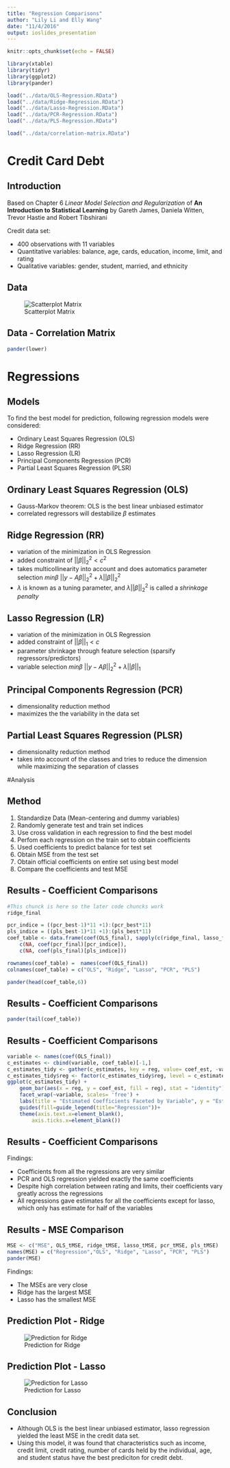 ```yaml
---
title: "Regression Comparisons"
author: "Lily Li and Elly Wang"
date: "11/4/2016"
output: ioslides_presentation
---
```


```r
knitr::opts_chunk$set(echo = FALSE)
```

```r
library(xtable)
library(tidyr)
library(ggplot2)
library(pander)

load("../data/OLS-Regression.RData")
load("../data/Ridge-Regression.RData")
load("../data/Lasso-Regression.RData")
load("../data/PCR-Regression.RData")
load("../data/PLS-Regression.RData")

load("../data/correlation-matrix.RData")
```

# Credit Card Debt

## Introduction
Based on Chapter 6 *Linear Model Selection and Regularization* of **An Introduction to Statistical Learning** by Gareth James, Daniela Witten, Trevor Hastie and Robert Tibshirani

Credit data set:

- 400 observations with 11 variables
- Quantitative variables: balance, age, cards, education, income, limit, and rating
- Qualitative variables: gender, student, married, and ethnicity


## Data
![Scatterplot Matrix](../images/scatterplot-matrix.png)

## Data - Correlation Matrix
```r
pander(lower)
```

# Regressions

## Models 
To find the best model for prediction, following regression models were considered:

- Ordinary Least Squares Regression (OLS)
- Ridge Regression (RR)
- Lasso Regression (LR)
- Principal Components Regression (PCR)
- Partial Least Squares Regression (PLSR)


## Ordinary Least Squares Regression (OLS)

- Gauss-Markov theorem: OLS is the best linear unbiased estimator
- correlated regressors will destabilize $\beta$ estimates 


## Ridge Regression (RR)

- variation of the minimization in OLS Regression
- added constraint of $||\beta||^2_2 < c^2$
- takes multicollinearity into account and does automatics parameter selection
$min \beta$ $||y-A\beta||^2_2 + \lambda||\beta||^2_2$  
- $\lambda$ is known as a tuning parameter, and $\lambda||\beta||^2_2$ is called a *shrinkage penalty* 


## Lasso Regression (LR)

- variation of the minimization in OLS Regression
- added constraint of $||\beta||_1 < c$
- parameter shrinkage through feature selection (sparsify regressors/predictors)
- variable selection
$min \beta$ $||y-A\beta||^2_2 + \lambda||\beta||_1$ 


## Principal Components Regression (PCR)

- dimensionality reduction method
- maximizes the the variability in the data set


## Partial Least Squares Regression (PLSR)

- dimensionality reduction method
- takes into account of the classes and tries to reduce the dimension while maximizing the separation of classes

#Analysis 

## Method

1. Standardize Data (Mean-centering and dummy variables)
2. Randomly generate test and train set indices
3. Use cross validation in each regression to find the best model
4. Perfom each regression on the train set to obtain coefficients
5. Used coefficients to predict balance for test set
6. Obtain MSE from the test set 
7. Obtain official coefficients on entire set using best model
8. Compare the coefficients and test MSE

## Results - Coefficient Comparisons
```r
#This chunck is here so the later code chuncks work
ridge_final 
```
```r
pcr_indice = ((pcr_best-1)*11 +1):(pcr_best*11)
pls_indice = ((pls_best-1)*11 +1):(pls_best*11)
coef_table <- data.frame(coef(OLS_final), sapply(c(ridge_final, lasso_final),as.matrix),
	c(NA, coef(pcr_final)[pcr_indice]),
	c(NA, coef(pls_final)[pls_indice]))

rownames(coef_table) =  names(coef(OLS_final))
colnames(coef_table) = c("OLS", "Ridge", "Lasso", "PCR", "PLS")

pander(head(coef_table,6))
```

## Results - Coefficient Comparisons 
```r
pander(tail(coef_table))
```
## Results - Coefficient Comparisons 
```r
variable <- names(coef(OLS_final))
c_estimates <- cbind(variable, coef_table)[-1,]
c_estimates_tidy <- gather(c_estimates, key = reg, value= coef_est, -variable)
c_estimates_tidy$reg <- factor(c_estimates_tidy$reg, level = c_estimates_tidy$reg)
ggplot(c_estimates_tidy) + 
	geom_bar(aes(x = reg, y = coef_est, fill = reg), stat = "identity")+ 
	facet_wrap(~variable, scales= 'free') + 
	labs(title = "Estimated Coefficients Faceted by Variable", y = "Estimated Coefficient", x = "Regression") +
	guides(fill=guide_legend(title="Regression"))+
	theme(axis.text.x=element_blank(),
		axis.ticks.x=element_blank())
```

## Results - Coefficient Comparisons 
Findings:

- Coefficients from all the regressions are very similar
- PCR and OLS regression yielded exactly the same coefficients
- Despite high correlation between rating and limits, their coefficients vary greatly across the regressions
- All regressions gave estimates for all the coefficients except for lasso, which only has estimate for half of the variables

## Results - MSE Comparison
```r
MSE <- c("MSE", OLS_tMSE, ridge_tMSE, lasso_tMSE, pcr_tMSE, pls_tMSE)
names(MSE) = c("Regression","OLS", "Ridge", "Lasso", "PCR", "PLS")
pander(MSE)
```
Findings: 

- The MSEs are very close
- Ridge has the largest MSE
- Lasso has the smallest MSE

## Prediction Plot - Ridge
![Prediction for Ridge](../images/reg-plots/ridge-prediction-plot.png) 

## Prediction Plot - Lasso
![Prediction for Lasso](../images/reg-plots/lasso-prediction-plot.png)

## Conclusion 

- Although OLS is the best linear unbiased estimator, lasso regression yielded the least MSE in the credit data set.
- Using this model, it was found that characteristics such as income, credit limit, credit rating, number of cards held by the individual, age, and student status have the best prediciton for credit debt. 
